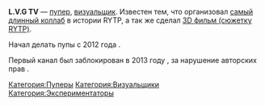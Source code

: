{{Инфобокс для пуперов
|title2=L.V.G TV
|другие_ники=
|image3=[[Файл:LVG_TV.jpg|left]]
|caption3=
|сферы_творчества=RYTP, 3D-моделирование, музыка (FL Studio)
|год_начала=2012
|image4=Comp 7 00000.jpg
|caption4=
|имя_фамилия=
|дата_рождения=22.11.1999
|место_проживания=
|ссылки=
*[https://www.youtube.com/user/AnimatingTouchTV Youtube]
*[https://vk.com/l.v.g_music Группа ВК]
}}'''L.V.G TV''' — [[Пуперы|пупер]], [[Визуальщики|визуальщик]]. Известен тем, что организовал [https://youtu.be/FWrV1m7A3FE самый длинный коллаб] в истории RYTP, а так же сделал <u>[https://www.youtube.com/watch?v=8QaiJtHX3rM&t=172s 3D фильм (сюжетку RYTP)]</u>.

Начал делать пупы с 2012 года .

Первый канал был заблокирован в 2013 году , за нарушение авторских прав . 

[[Категория:Пуперы]]
[[Категория:Визуальщики]]
[[Категория:Экспериментаторы]]